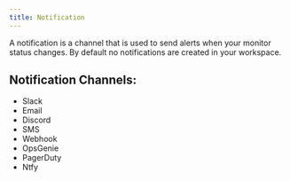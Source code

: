 ```yaml
---
title: Notification
---
```


A notification is a channel that is used to send alerts when your monitor status changes. By default no notifications are created in your workspace.


## Notification Channels:

- Slack
- Email
- Discord
- SMS
- Webhook
- OpsGenie
- PagerDuty
- Ntfy
